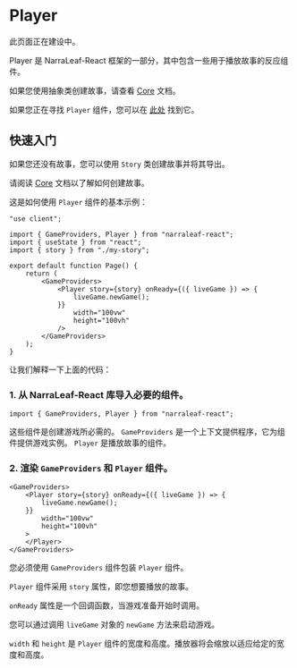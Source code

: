 
# Player

<Callout type="warning" emoji="⚠️">
此页面正在建设中。
</Callout>

Player 是 NarraLeaf-React 框架的一部分，其中包含一些用于播放故事的反应组件。

如果您使用抽象类创建故事，请查看 [Core](/documentation/core) 文档。

如果您正在寻找 `Player` 组件，您可以在 [此处](/documentation/player/player) 找到它。

## 快速入门

如果您还没有故事，您可以使用 `Story` 类创建故事并将其导出。

请阅读 [Core](/documentation/core) 文档以了解如何创建故事。

这是如何使用 `Player` 组件的基本示例：

```tsx
"use client";

import { GameProviders, Player } from "narraleaf-react";
import { useState } from "react";
import { story } from "./my-story";

export default function Page() {
    return (
        <GameProviders>
            <Player story={story} onReady={({ liveGame }) => {
                liveGame.newGame();
            }}
                width="100vw"
                height="100vh"
            />
        </GameProviders>
    );
}
```

让我们解释一下上面的代码：

### 1. 从 NarraLeaf-React 库导入必要的组件。

```tsx
import { GameProviders, Player } from "narraleaf-react";
```

这些组件是创建游戏所必需的。
`GameProviders` 是一个上下文提供程序，它为组件提供游戏实例。 `Player` 是播放故事的组件。

### 2. 渲染 `GameProviders` 和 `Player` 组件。

```tsx
<GameProviders>
    <Player story={story} onReady={({ liveGame }) => {
        liveGame.newGame();
    }}
        width="100vw"
        height="100vh"
    >
    </Player>
</GameProviders>
```

您必须使用 `GameProviders` 组件包装 `Player` 组件。

`Player` 组件采用 `story` 属性，即您想要播放的故事。

`onReady` 属性是一个回调函数，当游戏准备开始时调用。

您可以通过调用 `liveGame` 对象的 `newGame` 方法来启动游戏。

`width` 和 `height` 是 `Player` 组件的宽度和高度。播放器将会缩放以适应给定的宽度和高度。

